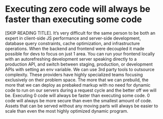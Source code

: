 
<SplitRight>
  <h1
    style={{
      textAlign: 'right'
    }}
  >
    Executing zero code will always be faster than executing some code
  </h1>
  <ZeroCode />
</SplitRight>

<Notes>
  [SKIP READING TITLE]. It’s very difficult for the same person to be
  both an expert in client-side JS performance and server-side
  development, database query constraints, cache optimization, and
  infrastructure operations. When the backend and frontend were decoupled
  it made possible for devs to focus on just 1 area. You can run your
  frontend locally with an autorefreshing development server speaking
  directly to a production API, and switch between staging, production,
  or development APIs with setting an env variable. We can use 3rd party
  tools to outsource complexity. These providers have highly specialized
  teams focusing exclusively on their problem space. The more that we
  can prebuild, the more that we can deploy as prebaked markup with no
  need for dynamic code to run on our servers during a request cycle
  and the better off we will be. Executing 0 code will always be faster
  than executing some code. 0 code will always be more secure than 
  even the smallest amount of code. Assets that can be served without
  any moving parts will always be easier to scale than even the most
  highly optimized dynamic program.
</Notes>
